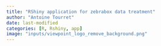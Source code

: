```yaml
---
title: "RShiny application for zebrabox data treatment"
author: "Antoine Tourret"
date: last-modified
categories: [R, Rshiny, app]
image: "inputs/viewpoint_logo_remove_background.png"
---
```

